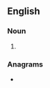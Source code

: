 ==English==

===Noun===
{{head|en|noun plural form}}

# {{plural of|microphotograph|lang=en}}

===Anagrams===
* {{anagrams|en|photomicrographs}}